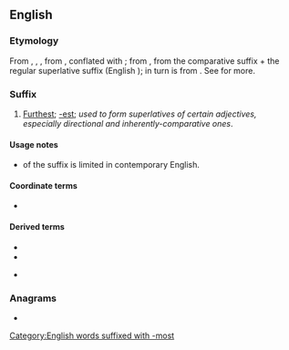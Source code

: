 {{also|most|Most|móst|mōst|mošt}}
==English==

===Etymology===
From {{inh|en|enm|-most}}, {{m|enm|-moste}}, {{m|enm|-mest}}, from {{inh|en|ang|-mest}}, conflated with {{m|en|most}}; from {{inh|en|gem-pro|*-umistaz}}, from the comparative suffix {{m|gem-pro|*-umô}} + the regular superlative suffix {{m|gem-pro|*-istaz}} (English {{m|en|-est}}); {{m|gem-pro|*-umô}} in turn is from {{der|en|ine-pro|*-mHo-}}. See {{m|en|foremost}} for more.

===Suffix===
{{en-suffix}}

# [[furthest|Furthest]]; [[-est]]; ''used to form superlatives of certain adjectives, especially directional and inherently-comparative ones''.

====Usage notes====
* {{w|Productivity (linguistics)|Productivity}} of the suffix is limited in contemporary English.<!--Srutiny of the population of  shows that productivity of the suffix is not zero in contemporary English, but it is restricted by what speakers tend to accept as a "real word"; speakers cannot freely tack "-most" onto just any stem. See [[Talk:secondmost]].-->

====Coordinate terms====
* {{l|en|-more}}

====Derived terms====
{{suffixsee|en}}
* {{l|en|eldermost}}
* {{l|en|nearmost}}
* {{l|en|secondmost}} {{q|variant of {{m|en|second most}}}}

===Anagrams===
* {{anagrams|en|a=most|MOTs|MTSO|TMOs|Toms|mots|toms}}

[[Category:English words suffixed with -most]]